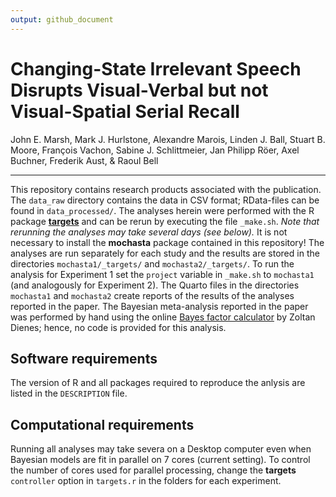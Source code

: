 ```yaml
---
output: github_document
---
```


# Changing-State Irrelevant Speech Disrupts Visual-Verbal but not Visual-Spatial Serial Recall

John E. Marsh, Mark J. Hurlstone, Alexandre Marois, Linden J. Ball, Stuart B. Moore, François Vachon, Sabine J. Schlittmeier, Jan Philipp Röer, Axel Buchner, Frederik Aust, & Raoul Bell

---

This repository contains research products associated with the publication.
The `data_raw` directory contains the data in CSV format; RData-files can be found in `data_processed/`.
The analyses herein were performed with the R package [**targets**](https://cran.r-project.org/web/packages/targets/index.html) and can be rerun by executing the file `_make.sh`.
*Note that rerunning the analyses may take several days (see below).*
It is not necessary to install the **mochasta** package contained in this repository!
The analyses are run separately for each study and the results are stored in the directories `mochasta1/_targets/` and `mochasta2/_targets/`.
To run the analysis for Experiment 1 set the `project` variable in `_make.sh` to `mochasta1` (and analogously for Experiment 2).
The Quarto files in the directories `mochasta1` and `mochasta2` create reports of the results of the analyses reported in the paper.
The Bayesian meta-analysis reported in the paper was performed by hand using the online [Bayes factor calculator](https://users.sussex.ac.uk/~dienes/inference/Bayes.htm) by Zoltan Dienes; hence, no code is provided for this analysis.

## Software requirements

The version of R and all packages required to reproduce the anlysis are listed in the `DESCRIPTION` file.

## Computational requirements

Running all analyses may take severa on a Desktop computer even when Bayesian models are fit in parallel on 7 cores (current setting).
To control the number of cores used for parallel processing, change the **targets** `controller` option in `targets.r` in the folders for each experiment. 
